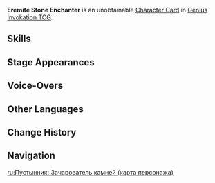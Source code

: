 {{About|the [[Character Card]]|the [[Common Enemy]]|Eremite Stone Enchanter}}
{{Genius Invokation TCG Infobox
|id          = 003606
|title       = Eremite Stone Enchanter
|image       = Eremite Stone Enchanter Character Card.png
|type        = Character Card
|health      = 10
|element     = Geo
|faction     = The Eremites
|weapon      = Other Weapons
|source1     = 
|features    = Eremite Stone Enchanter
}}
'''Eremite Stone Enchanter''' is an unobtainable [[Character Card]] in [[Genius Invokation TCG]].

==Skills==
{{Genius Invokation TCG Skills Table}}

==Stage Appearances==
{{Genius Invokation TCG Stage Appearances}}

==Voice-Overs==
{{VO/Enemy
|enemy                   = Eremite Katar (Character Card)
|vo_01_00_title          = Character Select
|vo_01_01_file           = vo gcg monster eremite katar 01 selectonstage 01.ogg
|vo_01_01_tx_en          = Your journey ends here.

|vo_03_00_title          = Splitrock Slam
|vo_03_01_file           = vo gcg monster eremite katar 01 elementalart 01.ogg
|vo_03_01_tx_en          = Pound into the ground!

|vo_04_00_title          = Ominous Spirit Unleashed
|vo_04_01_file           = 
|vo_04_01_tx_en          = {{A|vo gcg monster eremite katar 01 elementalburst 01.ogg}}

|vo_05_00_title          = Spirit of Omen's Power
|vo_05_01_file           = vo gcg monster eremite katar 01 extraskill 1 01.ogg
|vo_05_01_tx_en          = Lord of Sand... your sacrifice is ready!

|vo_06_00_title          = Heavy Hit Taken
|vo_06_01_tx_en          = {{A|vo gcg monster eremite katar 01 hitheavy 01.ogg}} {{A|vo gcg monster eremite katar 01 hitheavy 02.ogg}} {{A|vo gcg monster eremite katar 01 hitheavy 03.ogg}}

|vo_07_00_title          = Defeated
|vo_07_01_file           = Vo gcg monster eremite katar 01 die 01.ogg
|vo_07_01_tx_en          = Ugh! The Golden Slumber...
}}

==Other Languages==
{{Other Languages|Transclude=Eremite Stone Enchanter}}

==Change History==
{{Change History|4.3}}

==Navigation==
{{Genius Invokation TCG Navbox|Character Card Unobtainable}}

[[ru:Пустынник: Зачарователь камней (карта персонажа)]]